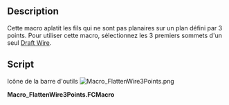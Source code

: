 <languages/>
{{Macro/fr
|Name=FlattenWire3Points
|Icon=Macro_FlattenWire3Points.png
|Description=Cette macro aplatit les Draft polylignes qui ne sont pas plans sur un plan défini par 3 points.<br/>Pour utiliser cette macro, sélectionnez les 3 premiers sommets d'une seule Draft polyligne.
|Author=Yorik
|Version=1.0
|Date=2016-02-06
|FCVersion=Toutes
|Download=[https://wiki.freecad.org/images/1/1e/Macro_FlattenWire3Points.png Icône de la barre d'outils]
}}

==Description==
Cette macro aplatit les fils qui ne sont pas planaires sur un plan défini par 3 points. Pour utiliser cette macro, sélectionnez les 3 premiers sommets d'un seul [[Draft Wire/fr|Draft Wire]].

==Script==

Icône de la barre d'outils [[Image:Macro_FlattenWire3Points.png]]

'''Macro_FlattenWire3Points.FCMacro'''

{{MacroCode|code=

 import FreeCAD,FreeCADGui,Draft
 
 # check selection
 sel = FreeCADGui.Selection.getSelectionEx()
 ok = True
 if len(sel) != 1:
    FreeCAD.Console.PrintError("Please select 3 vertices from one Draft wire\n")
    ok = False
 sel = sel[0]
 if Draft.getType(sel.Object) not in ["Wire","BSpline"]:
    FreeCAD.Console.PrintError("Please select 3 vertices from one Draft wire\n")
    ok = False
 if len(sel.SubElementNames) != 3:
    FreeCAD.Console.PrintError("Please select 3 vertices from one Draft wire\n")
    ok = False
 for e in sel.SubElementNames:
    if not "Vertex" in e:
        FreeCAD.Console.PrintError("Please select 3 vertices from one Draft wire\n")
        ok = False
 
 if ok:
    # define a plane
    p1 = getattr(sel.Object.Shape,sel.SubElementNames[0]).Point
    p2 = getattr(sel.Object.Shape,sel.SubElementNames[1]).Point
    p3 = getattr(sel.Object.Shape,sel.SubElementNames[2]).Point
    p4 = p2.sub(p1).cross(p3.sub(p1))
    
    # project wire points
    points = []
    for p in sel.Object.Points:
        points.append(p.projectToPlane(p1,p4))
    sel.Object.Points = points
}}